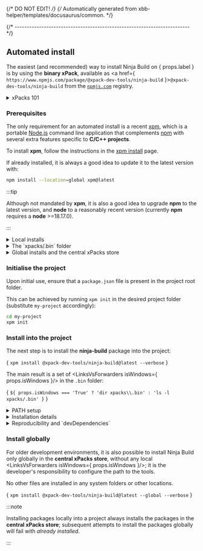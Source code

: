 {/* DO NOT EDIT! */}
{/* Automatically generated from xbb-helper/templates/docusaurus/common. */}




{/* ------------------------------------------------------------------------ */}

## Automated install

The easiest (and recommended) way to install Ninja Build on { props.label }
is by using the **binary xPack**, available
as <a href={ `https://www.npmjs.com/package/@xpack-dev-tools/ninja-build` }><code>@xpack-dev-tools/ninja-build</code></a> from
the [`npmjs.com`](https://www.npmjs.com) registry.

<details>
<summary>xPacks 101</summary>

While the initial appearance may seem complex, utilizing xPacks is,
in fact, straightforward. The design rationale is to automate frequent
operations that occur during software development, in this case the
installation of
dependencies, and to ensure reproducibility.

xPacks are standard archives that are extracted into separate folders
within the project. If the xPacks contain
executables, <LinksVsForwarders isWindows={ props.isWindows }/> to
these executables are created in a `.bin` folder,
eliminating the need to add multiple folders to the `PATH`.

Given that some binary xPacks, such as toolchains, can be quite large,
the archives are extracted only once into a central/global location to
conserve space. In projects, instead of duplicating the content of these
archives, symbolic links are created.

</details>

### Prerequisites

The only requirement for an automated install is a recent
[xpm](https://xpack.github.io/xpm/), which is a portable
[Node.js](https://nodejs.org) command line application
that complements [npm](https://docs.npmjs.com)
with several extra features specific to
**C/C++ projects**.

To install **xpm**,
follow the instructions in the
[xpm install](https://xpack.github.io/xpm/install/) page.

If already installed, it is always a good idea to update it to the
latest version with:

```sh
npm install --location=global xpm@latest
```

:::tip

Although not mandated by **xpm**, it is also a good idea to upgrade
**npm** to the latest version, and
**node** to a reasonably recent version (currently **npm** requires
a **node** >=18.17.0).

:::

<details>
<summary>Local installs</summary>

One of the xPack design goals is to allow each project to
choose the exact versions of the tools it requires.

Similarly to **npm** being able to install specific versions of the
JavaScript tools into each project,
**xpm** was also designed to be able to install specific versions of the
required binary tools locally into each project.

Therefore, similarly to the way **npm** installs the JavaScript packages into
`node_modules`, **xpm** installs the binary tools into
`xpacks`. Here there will be separate folders with the installed
packages, for example
<code>xpacks/@xpack-dev-tools/ninja-build</code>.

Each such folder includes the `package.json` file with the
project metadata and a sub-folder `.content` with the extracted
binary archive. The executables are usually in `.content/bin`.

:::tip

On some platforms, names starting with `.` (dot) might be hidden for
normal browsing, and seeing them requires
separate options (like `ls -A`) or, in file browsers, to enable
settings like **Show Hidden Files**.

:::

</details>

<details>
<summary>The `xpacks/.bin` folder</summary>

If multiple binary packages are installed, in order to allow
the executables to be accessed, one possible solution is to add
all `<package>/.content/bin` folders to the `PATH`.

To simplify things, **npm** employs a separate `node_modules/.bin` folder
where it places <LinksVsForwarders isWindows={ props.isWindows }/>
pointing to the actual executable files.

Similarly, **xpm** adds <LinksVsForwarders isWindows={ props.isWindows }/> into
a separate `xpacks/.bin` folder.

With this setup, the project needs to prepend only this `.bin` folder
to the `PATH`, and all the required tools are accesible
and prefered to possible system tools.

</details>

<details>
<summary>Global installs and the central xPacks store</summary>

Given that some binary tools (such as toolchains) can be very large
(hundreds of megabytes or more), it is impractical to keep multiple
copies of these tools, one for each project.

Instead, **xpm** installs the binary packages only once
into a central store (a platform-dependent folder
within the home folder), thereby conserving disk space when the same
tools are used across multiple projects.

In order to allow the projects to access the binary tools installed in the
central folder, instead of unpacking the archives in `xpacks`,
**xpm** adds symbolic links pointing to the **central xPacks store**.

The outcome is functionally equivalent to installing the tools into
each project, but without the wasted disk space.

:::tip

It is possible to force a local install into a project
by passing `--copy` to `xpm install`.

:::

If needed, it is also possible to install packages only globally, without
creating local <LinksVsForwarders isWindows={ props.isWindows }/> (see below).

</details>

### Initialise the project

Upon initial use, ensure that a `package.json` file is present in the
project root folder.

This can be achieved by running `xpm init` in the desired project folder
(substitute `my-project` accordingly):

```sh
cd my-project
xpm init
```

### Install into the project

The next step is to install the
**ninja-build** package into the project:

<CodeBlock language="sh"> {
`xpm install @xpack-dev-tools/ninja-build@latest --verbose`
} </CodeBlock>

The main result is a set
of <LinksVsForwarders isWindows={ props.isWindows }/> in
the `.bin` folder:

<CodeBlock language="console"> {
`${ props.isWindows === 'True' ? 'dir xpacks\\.bin' : 'ls -l xpacks/.bin' }`
} </CodeBlock>

<details>
<summary>PATH setup</summary>

With all binary tools installed in `xpacks/.bin`, the project build
configurations need only a single PATH adjustment:

```sh
export PATH=<...project-path...>/xpacks/.bin:$PATH
```

{ props.isWindows === 'True' ?
  <Admonition type="tip">
    <p>This syntax is for the Git Bash console.
      When using COMMAND.EXE or Power Shell,
      adjust the syntax for the corresponding Windows specific shell.
    </p>
  </Admonition>
 : ''
}
</details>

<details>
<summary>Installation details</summary>

The above `xpm install` command will do the following:

* identify the platform specific archive for the latest available version
  of Ninja Build, download it into a cache and unpack
  it into a versioned folder
  in the **central xPacks store** (if not already there);
  check the output of the `xpm install` command for the actual
  folder used on your platform;
* create a local symbolic link
  like <code>xpacks/@xpack-dev-tools/ninja-build</code> pointing to the
  versioned folder in the central xPacks store
* add <LinksVsForwarders isWindows={ props.isWindows }/> into
  the local `xpacks/.bin` folder, referring to the binaries in
  <code>xpacks/@xpack-dev-tools/ninja-build/.content/bin</code>;
* add <code>@xpack-dev-tools/ninja-build</code> to
  `package.json` as a
  development dependency; this associates a specific version of Ninja Build with
  the current project (details below).

:::tip

The install location can be configured using the
`XPACKS_STORE_FOLDER` environment variable; for more details please check the
[xpm folders](https://xpack.github.io/xpm/folders/) page.

:::

</details>

<details>
<summary>Reproducibility and `devDependencies`</summary>

To ensure reproducibility, it is essential for each project to always
use the exact desired versions of the required tools, regardless of the
tools installed in the system.

To achieve this goal, **xpm** records all locally installed binary packages
as development dependencies in the project `package.json` file.

The result looks like this:

<CodeBlock language="json"> {
`  "xpack": {
    "minimumXpmRequired": "0.19.1",
    "dependencies": {},
    "devDependencies": {
      "@xpack-dev-tools/ninja-build": {
        "specifier": "${ customField('upstreamVersion') }-${ customField('xpackSubversion') }.${ customField('npmSubversion') }",
        "local": "link",
        "platforms": "all"
      }
    },
    "properties": {},
    "actions": {},
    "buildConfigurations": {}
  }`
} </CodeBlock>

If the `package.json` is saved in the revision system, the above
definition acts as a hard reference to the specific version of
**xPack Ninja Build**.

After cloning the project into a different location, the command `xpm install`
can be used to install all development dependencies.

This is particularly useful for CI/CD environments.

</details>

### Install globally

For older development environments,
it is also possible to install Ninja Build only globally in the **central
xPacks store**, without any
local <LinksVsForwarders isWindows={ props.isWindows }/>; it
is the developer's responsibility to configure the path to the tools.

No other files are installed in any system folders or other locations.

<CodeBlock language="sh"> {
`xpm install @xpack-dev-tools/ninja-build@latest --global --verbose`
} </CodeBlock>

:::note

Installing packages locally into a project always installs the
packages in the **central xPacks store**; subsequent attempts to
install the packages globally will fail with _already installed_.

:::
